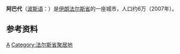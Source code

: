 {{Infobox settlement
|official_name = 阿巴代
|native_name = آباده
|settlement_type = 城市
|image_skyline = Abadeh2.jpg
|imagesize = 200px
|image_caption = Abadeh
|image_flag = 
|image_seal = Abadeh Logo.png
|image_map = 
|map_caption = 
|pushpin_map = Iran
|pushpin_label_position =bottom
|pushpin_mapsize        = 300
|pushpin_map_caption    =在伊朗的位置
|subdivision_type = 國家
|subdivision_type1 = [[伊朗省份|省]]
|subdivision_name = {{flag|Iran}}
|subdivision_name1 = [[法爾斯省|法爾斯省]]
|subdivision_type2 = [[County|County]]
|subdivision_name2 = [[Abadeh_County|Abadeh County]]
|subdivision_type3 = [[Bakhsh|District]]
|subdivision_name3 = [[Central_District_(Abadeh_County)|Central]]
|established_title = 
|established_date = 1925年（1304 Hejry Shamsi）
|government_type = 
|leader_title = Mayor<br>(Shahrdar)
|leader_name = Heydar Tasdiqi<ref>[http://abadeh.gov.ir/content.php?action=218U3Vic2V0L011bmljaXBhbGl0eS5odG1s819 شهرداری ها و شوراهای آباده Abadeh County Governorship]{{dead link|date=2018年5月 |bot=InternetArchiveBot |fix-attempted=yes }}</ref><br>حیدر تصدیقی
|leader_title1 = 國會議員<br>نماینده مجلس
|leader_name1 = Davoud Mohammadjani
|unit_pref=metric
|area_magnitude = 
|area_total_sq_mi =
|area_total_km2 = 
|area_land_sq_mi =
|area_land_km2 = 
|area_urban_sq_mi = 
|area_urban_km2 = 
|area_metro_km2 = 
|area_metro_sq_mi = 
|population_as_of=2009年
|population_footnotes =
|population_total =  59042（估計）
|population_urban =   
|population_metro =
|population_density_sq_mi = 
|population_density_km2 =
|timezone               = [[Iran_Standard_Time|IRST]]
|utc_offset             = +3:30
|timezone_DST           = [[Iran_Daylight_Time|IRDT]]
|utc_offset_DST         = +4:30
|elevation_footnotes=
|elevation_m = 
|elevation_ft = 6200
|postal_code_type = Postal Code
|postal_code = 73911-***** to 73991-*****
|area_code = 0751
|website = [http://www.sh-abadeh.ir Abadeh Municipality]
|footnotes =
}}

'''阿巴代'''（[[波斯语|波斯语]]：'''{{lang|fa|آباده}}'''）是[[伊朗|伊朗]][[法尔斯省|法尔斯省]]的一座城市，人口约6万（2007年）。

==参考资料==
{{Reflist}}

{{Iran-geo-stub}}

[[Category:伊朗城市|A]]
[[Category:法尔斯省聚居地|Category:法尔斯省聚居地]]